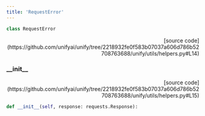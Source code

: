 ```yaml
---
title: 'RequestError'
---
```


```python
class RequestError
```

<p align="right">[source code](https://github.com/unifyai/unify/tree/2218932fe0f583b07037a606d786b52708763688/unify/utils/helpers.py#L14)</p>



### \_\_init\_\_

<p align="right">[source code](https://github.com/unifyai/unify/tree/2218932fe0f583b07037a606d786b52708763688/unify/utils/helpers.py#L15)</p>

```python
def __init__(self, response: requests.Response):
```

